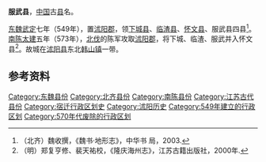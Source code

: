 '''服武县'''，[[中国|中国]]古[[县|县]]名。

[[东魏|东魏]][[武定_(东魏)|武定]]七年（549年），置[[沭阳郡|沭阳郡]]，领[[下城县|下城县]]、[[临渣县|临渣县]]、[[怀文县|怀文县]]、服武县四县<ref>（北齐）魏收撰，《魏书·地形志》，中华书 局，2003.</ref>。[[陳_(南朝)|南陈]][[太建|太建]]五年（573年），[[太建北伐|北伐]]的陈军攻取[[沭阳郡|沭阳郡]]，将下城、临渣、服武并入怀文县<ref>（明）郑复亨修、裴天祐校，《隆庆海州志》，江苏古籍出版社，2000年.</ref>。故城在[[沭阳县|沭阳县]]东北[[韩山镇|韩山镇]]一带。

==参考资料==
{{reflist}}

{{南北朝行政区划小作品}}
{{DEFAULTSORT:F}}
[[Category:东魏县份|Category:东魏县份]]
[[Category:北齐县份|Category:北齐县份]]
[[Category:南陈县份|Category:南陈县份]]
[[Category:江苏古代县份|Category:江苏古代县份]]
[[Category:宿迁行政区划史|Category:宿迁行政区划史]]
[[Category:沭阳历史|Category:沭阳历史]]
[[Category:549年建立的行政区划|Category:549年建立的行政区划]]
[[Category:570年代废除的行政区划|Category:570年代废除的行政区划]]